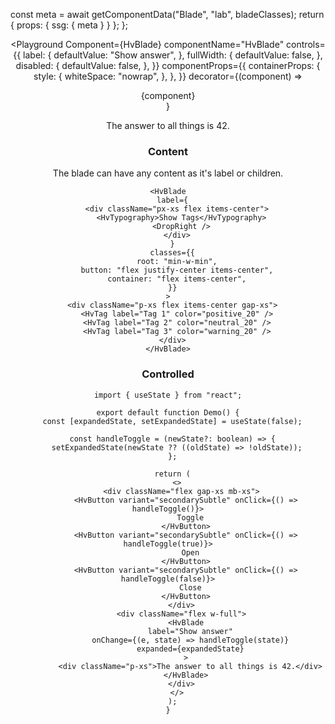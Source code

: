 

  const meta = await getComponentData("Blade", "lab", bladeClasses);
  return { props: { ssg: { meta } } };
};

<Header />

<Playground
  Component={HvBlade}
  componentName="HvBlade"
  controls={{
    label: {
      defaultValue: "Show answer",
    },
    fullWidth: {
      defaultValue: false,
    },
    disabled: {
      defaultValue: false,
    },
  }}
  componentProps={{
    containerProps: {
      style: {
        whiteSpace: "nowrap",
      },
    },
  }}
  decorator={(component) => <div className="flex w-full">{component}</div>}
>
  <div className="p-xs">The answer to all things is 42.</div>
</Playground>

### Content

The blade can have any content as it's label or children.

```tsx live
<HvBlade
  label={
    <div className="px-xs flex items-center">
      <HvTypography>Show Tags</HvTypography>
      <DropRight />
    </div>
  }
  classes={{
    root: "min-w-min",
    button: "flex justify-center items-center",
    container: "flex items-center",
  }}
>
  <div className="p-xs flex items-center gap-xs">
    <HvTag label="Tag 1" color="positive_20" />
    <HvTag label="Tag 2" color="neutral_20" />
    <HvTag label="Tag 3" color="warning_20" />
  </div>
</HvBlade>
```

### Controlled

```tsx live
import { useState } from "react";

export default function Demo() {
  const [expandedState, setExpandedState] = useState(false);

  const handleToggle = (newState?: boolean) => {
    setExpandedState(newState ?? ((oldState) => !oldState));
  };

  return (
    <>
      <div className="flex gap-xs mb-xs">
        <HvButton variant="secondarySubtle" onClick={() => handleToggle()}>
          Toggle
        </HvButton>
        <HvButton variant="secondarySubtle" onClick={() => handleToggle(true)}>
          Open
        </HvButton>
        <HvButton variant="secondarySubtle" onClick={() => handleToggle(false)}>
          Close
        </HvButton>
      </div>
      <div className="flex w-full">
        <HvBlade
          label="Show answer"
          onChange={(e, state) => handleToggle(state)}
          expanded={expandedState}
        >
          <div className="p-xs">The answer to all things is 42.</div>
        </HvBlade>
      </div>
    </>
  );
}
```
